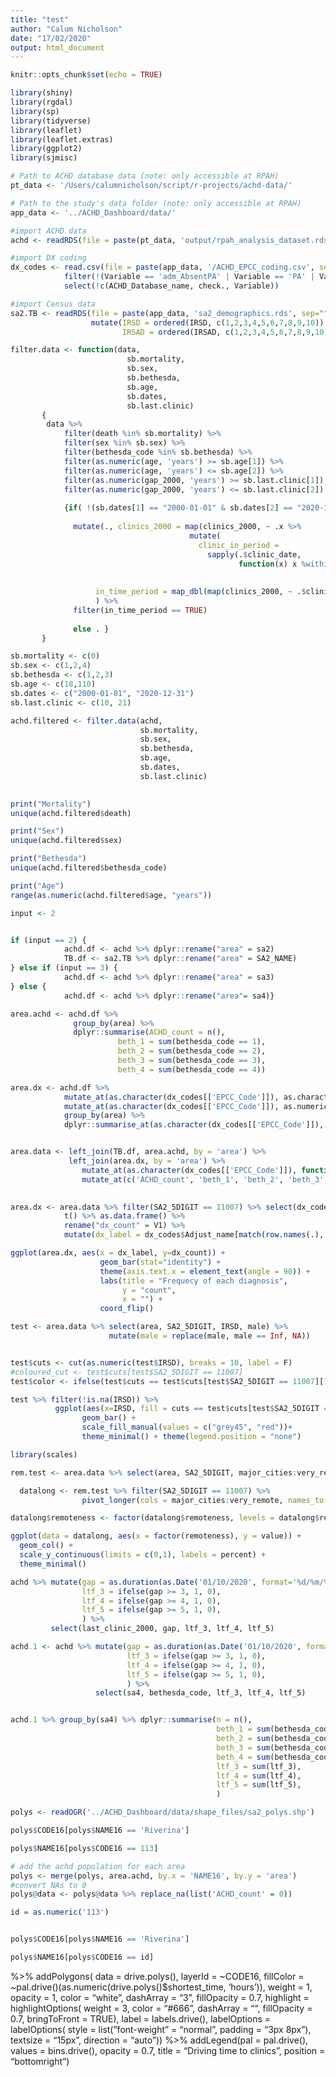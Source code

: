 ```yaml
---
title: "test"
author: "Calum Nicholson"
date: "17/02/2020"
output: html_document
---
```


```r
knitr::opts_chunk$set(echo = TRUE)

library(shiny)
library(rgdal)
library(sp)
library(tidyverse)
library(leaflet)
library(leaflet.extras)
library(ggplot2)
library(sjmisc)
```

``` r
# Path to ACHD database data (note: only accessible at RPAH)
pt_data <- '/Users/calumnicholson/script/r-projects/achd-data/'

# Path to the study's data folder (note: only accessible at RPAH)
app_data <- '../ACHD_Dashboard/data/'

#import ACHD data
achd <- readRDS(file = paste(pt_data, 'output/rpah_analysis_dataset.rds', sep=""))

#import DX coding
dx_codes <- read.csv(file = paste(app_data, '/ACHD_EPCC_coding.csv', sep=""), fileEncoding="UTF-8-BOM") %>% 
            filter(!(Variable == 'adm_AbsentPA' | Variable == 'PA' | Variable == "achd_id")) %>%
            select(!c(ACHD_Database_name, check., Variable))

#import Census data
sa2.TB <- readRDS(file = paste(app_data, 'sa2_demographics.rds', sep="")) %>%
                  mutate(IRSD = ordered(IRSD, c(1,2,3,4,5,6,7,8,9,10)),
                         IRSAD = ordered(IRSAD, c(1,2,3,4,5,6,7,8,9,10)))
```


```r
filter.data <- function(data,
                          sb.mortality,
                          sb.sex,
                          sb.bethesda,
                          sb.age,
                          sb.dates,
                          sb.last.clinic) 
       {
        data %>% 
            filter(death %in% sb.mortality) %>%
            filter(sex %in% sb.sex) %>%
            filter(bethesda_code %in% sb.bethesda) %>%
            filter(as.numeric(age, 'years') >= sb.age[1]) %>%
            filter(as.numeric(age, 'years') <= sb.age[2]) %>%
            filter(as.numeric(gap_2000, 'years') >= sb.last.clinic[1]) %>%
            filter(as.numeric(gap_2000, 'years') <= sb.last.clinic[2]) %>%
    
            {if( !(sb.dates[1] == "2000-01-01" & sb.dates[2] == "2020-12-31") )
              
              mutate(., clinics_2000 = map(clinics_2000, ~ .x %>%
                                        mutate(
                                          clinic_in_period = 
                                            sapply(.$clinic_date, 
                                                   function(x) x %within% (as.Date(sb.dates[1])
                                                                          %--% 
                                                                          as.Date(sb.dates[2]))))),
                   in_time_period = map_dbl(map(clinics_2000, ~ .$clinic_in_period), any)
                   ) %>%
              filter(in_time_period == TRUE)
              
              else . }
       }
```

``` r
sb.mortality <- c(0)
sb.sex <- c(1,2,4)
sb.bethesda <- c(1,2,3)
sb.age <- c(18,110)
sb.dates <- c("2000-01-01", "2020-12-31")
sb.last.clinic <- c(10, 21)

achd.filtered <- filter.data(achd,
                             sb.mortality,
                             sb.sex,
                             sb.bethesda,
                             sb.age,
                             sb.dates,
                             sb.last.clinic)
                
```

``` r
print("Mortality")
unique(achd.filtered$death)

print("Sex")
unique(achd.filtered$sex)

print("Bethesda")
unique(achd.filtered$bethesda_code)

print("Age")
range(as.numeric(achd.filtered$age, "years"))

```

``` r
input <- 2


if (input == 2) {
            achd.df <- achd %>% dplyr::rename("area" = sa2)
            TB.df <- sa2.TB %>% dplyr::rename("area" = SA2_NAME)
} else if (input == 3) {
            achd.df <- achd %>% dplyr::rename("area" = sa3)
} else {
            achd.df <- achd %>% dplyr::rename("area"= sa4)}

area.achd <- achd.df %>%
              group_by(area) %>%
              dplyr::summarise(ACHD_count = n(), 
                        beth_1 = sum(bethesda_code == 1),
                        beth_2 = sum(bethesda_code == 2), 
                        beth_3 = sum(bethesda_code == 3), 
                        beth_4 = sum(bethesda_code == 4))

area.dx <- achd.df %>%
            mutate_at(as.character(dx_codes[['EPCC_Code']]), as.character) %>% 
            mutate_at(as.character(dx_codes[['EPCC_Code']]), as.numeric) %>%
            group_by(area) %>% 
            dplyr::summarise_at(as.character(dx_codes[['EPCC_Code']]), sum, na.rm = TRUE)


area.data <- left_join(TB.df, area.achd, by = 'area') %>% 
             left_join(area.dx, by = 'area') %>%
                mutate_at(as.character(dx_codes[['EPCC_Code']]), function(x) replace(x, is.na(x), 0)) %>%
                mutate_at(c('ACHD_count', 'beth_1', 'beth_2', 'beth_3', 'beth_4'), function(x) replace(x, is.na(x), 0))
                          
```

``` r
area.dx <- area.data %>% filter(SA2_5DIGIT == 11007) %>% select(dx_codes$EPCC_Code) %>% 
            t() %>% as.data.frame() %>% 
            rename("dx_count" = V1) %>% 
            mutate(dx_label = dx_codes$Adjust_name[match(row.names(.), dx_codes$EPCC_Code)])

```
``` r
ggplot(area.dx, aes(x = dx_label, y=dx_count)) + 
                    geom_bar(stat="identity") +
                    theme(axis.text.x = element_text(angle = 90)) +
                    labs(title = "Frequecy of each diagnosis", 
                         y = "count",
                         x = "") +
                    coord_flip()
```

``` r

test <- area.data %>% select(area, SA2_5DIGIT, IRSD, male) %>%
                      mutate(male = replace(male, male == Inf, NA))


test$cuts <- cut(as.numeric(test$IRSD), breaks = 10, label = F)
#coloured_cut <- test$cuts[test$SA2_5DIGIT == 11007]
test$color <- ifelse(test$cuts == test$cuts[test$SA2_5DIGIT == 11007][1], "Selected", "")

test %>% filter(!is.na(IRSD)) %>%
          ggplot(aes(x=IRSD, fill = cuts == test$cuts[test$SA2_5DIGIT == 11007][1])) +
                geom_bar() +
                scale_fill_manual(values = c("grey45", "red"))+
                theme_minimal() + theme(legend.position = "none")
```

``` r
library(scales)

rem.test <- area.data %>% select(area, SA2_5DIGIT, major_cities:very_remote) 

  datalong <- rem.test %>% filter(SA2_5DIGIT == 11007) %>%
                pivot_longer(cols = major_cities:very_remote, names_to = "remoteness")

datalong$remoteness <- factor(datalong$remoteness, levels = datalong$remoteness)

ggplot(data = datalong, aes(x = factor(remoteness), y = value)) +
  geom_col() +
  scale_y_continuous(limits = c(0,1), labels = percent) +
  theme_minimal()

```

``` r
achd %>% mutate(gap = as.duration(as.Date('01/10/2020', format='%d/%m/%Y') - last_clinic_2000) / dyears(1),
                ltf_3 = ifelse(gap >= 3, 1, 0),
                ltf_4 = ifelse(gap >= 4, 1, 0),
                ltf_5 = ifelse(gap >= 5, 1, 0),
                ) %>%
         select(last_clinic_2000, gap, ltf_3, ltf_4, ltf_5)

```


``` r
achd.1 <- achd %>% mutate(gap = as.duration(as.Date('01/10/2020', format='%d/%m/%Y') - last_clinic_2000) / dyears(1),
                          ltf_3 = ifelse(gap >= 3, 1, 0),
                          ltf_4 = ifelse(gap >= 4, 1, 0),
                          ltf_5 = ifelse(gap >= 5, 1, 0),
                          ) %>%
                   select(sa4, bethesda_code, ltf_3, ltf_4, ltf_5)


achd.1 %>% group_by(sa4) %>% dplyr::summarise(n = n(), 
                                              beth_1 = sum(bethesda_code == 1), 
                                              beth_2 = sum(bethesda_code == 2),
                                              beth_3 = sum(bethesda_code == 3),
                                              beth_4 = sum(bethesda_code == 4),
                                              ltf_3 = sum(ltf_3),
                                              ltf_4 = sum(ltf_4),
                                              ltf_5 = sum(ltf_5),
                                              )
````





```r
polys <- readOGR('../ACHD_Dashboard/data/shape_files/sa2_polys.shp')
```



``` r
polys$CODE16[polys$NAME16 == 'Riverina']

polys$NAME16[polys$CODE16 == 113]
```

``` r
# add the achd population for each area 
polys <- merge(polys, area.achd, by.x = 'NAME16', by.y = 'area')
#convert NAs to 0
polys@data <- polys@data %>% replace_na(list('ACHD_count' = 0))

```


``` r
id = as.numeric('113')


polys$CODE16[polys$NAME16 == 'Riverina']

polys$NAME16[polys$CODE16 == id]
```


%>%
            addPolygons(
                data = drive.polys(),
                layerId = ~CODE16,
                fillColor = ~pal.drive()(as.numeric(drive.polys()$shortest_time, 'hours')),
                weight = 1,
                opacity = 1,
                color = "white",
                dashArray = "3",
                fillOpacity = 0.7,
                highlight = highlightOptions(
                    weight = 3,
                    color = "#666",
                    dashArray = "",
                    fillOpacity = 0.7,
                    bringToFront = TRUE),
                label = labels.drive(),
                labelOptions = labelOptions(
                    style = list("font-weight" = "normal", padding = "3px 8px"),
                    textsize = "15px",
                    direction = "auto")) %>%
            addLegend(pal = pal.drive(), 
                      values = bins.drive(), 
                      opacity = 0.7, 
                      title = "Driving time to clinics",
                      position = "bottomright")
        


